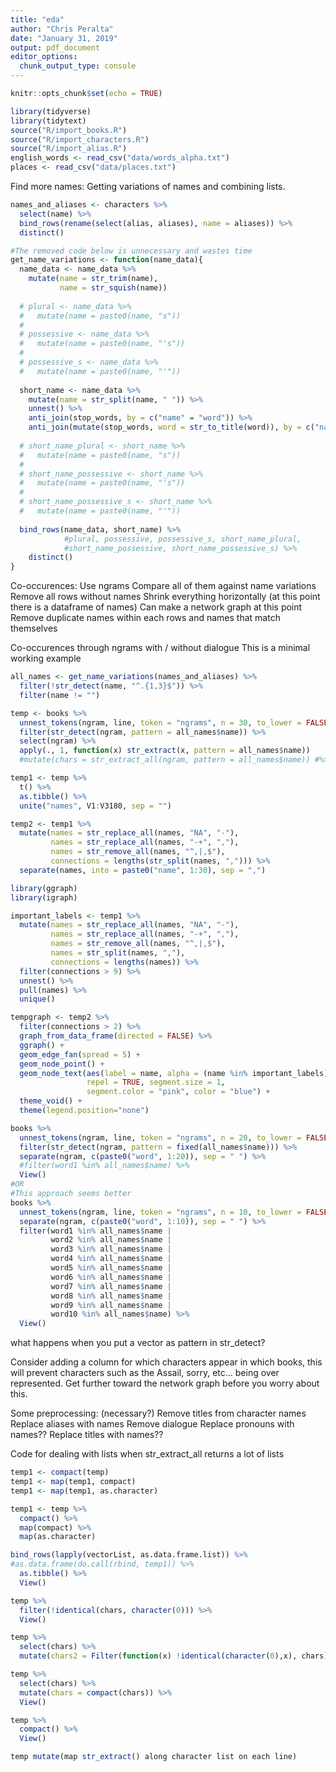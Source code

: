 ```yaml
---
title: "eda"
author: "Chris Peralta"
date: "January 31, 2019"
output: pdf_document
editor_options: 
  chunk_output_type: console
---
```


```r
knitr::opts_chunk$set(echo = TRUE)

library(tidyverse)
library(tidytext)
source("R/import_books.R")
source("R/import_characters.R")
source("R/import_alias.R")
english_words <- read_csv("data/words_alpha.txt")
places <- read_csv("data/places.txt")
```

Find more names:
Getting variations of names and combining lists. 
```r
names_and_aliases <- characters %>% 
  select(name) %>% 
  bind_rows(rename(select(alias, aliases), name = aliases)) %>% 
  distinct()

#The removed code below is unnecessary and wastes time
get_name_variations <- function(name_data){
  name_data <- name_data %>% 
    mutate(name = str_trim(name), 
           name = str_squish(name))
  
  # plural <- name_data %>% 
  #   mutate(name = paste0(name, "s"))
  # 
  # possessive <- name_data %>% 
  #   mutate(name = paste0(name, "'s"))
  # 
  # possessive_s <- name_data %>% 
  #   mutate(name = paste0(name, "'"))
   
  short_name <- name_data %>% 
    mutate(name = str_split(name, " ")) %>% 
    unnest() %>% 
    anti_join(stop_words, by = c("name" = "word")) %>% 
    anti_join(mutate(stop_words, word = str_to_title(word)), by = c("name" = "word"))
  
  # short_name_plural <- short_name %>% 
  #   mutate(name = paste0(name, "s"))
  # 
  # short_name_possessive <- short_name %>% 
  #   mutate(name = paste0(name, "'s"))
  # 
  # short_name_possessive_s <- short_name %>% 
  #   mutate(name = paste0(name, "'"))
    
  bind_rows(name_data, short_name) %>% 
            #plural, possessive, possessive_s, short_name_plural,
            #short_name_possessive, short_name_possessive_s) %>% 
    distinct()
}
```

Co-occurences: 
Use ngrams
Compare all of them against name variations
Remove all rows without names
Shrink everything horizontally
(at this point there is a dataframe of names)
Can make a network graph at this point
Remove duplicate names within each rows and names that match themselves

Co-occurences through ngrams with / without dialogue 
This is a minimal working example
```r
all_names <- get_name_variations(names_and_aliases) %>% 
  filter(!str_detect(name, "^.{1,3}$")) %>% 
  filter(name != "")

temp <- books %>% 
  unnest_tokens(ngram, line, token = "ngrams", n = 30, to_lower = FALSE) %>%
  filter(str_detect(ngram, pattern = all_names$name)) %>% 
  select(ngram) %>% 
  apply(., 1, function(x) str_extract(x, pattern = all_names$name))
  #mutate(chars = str_extract_all(ngram, pattern = all_names$name)) #%>% 

temp1 <- temp %>% 
  t() %>% 
  as.tibble() %>% 
  unite("names", V1:V3180, sep = "")

temp2 <- temp1 %>% 
  mutate(names = str_replace_all(names, "NA", "-"), 
         names = str_replace_all(names, "-+", ","), 
         names = str_remove_all(names, "^,|,$"), 
         connections = lengths(str_split(names, ","))) %>% 
  separate(names, into = paste0("name", 1:30), sep = ",")

library(ggraph)
library(igraph)

important_labels <- temp1 %>% 
  mutate(names = str_replace_all(names, "NA", "-"), 
         names = str_replace_all(names, "-+", ","), 
         names = str_remove_all(names, "^,|,$"),
         names = str_split(names, ","),
         connections = lengths(names)) %>% 
  filter(connections > 9) %>% 
  unnest() %>% 
  pull(names) %>% 
  unique()

tempgraph <- temp2 %>% 
  filter(connections > 2) %>% 
  graph_from_data_frame(directed = FALSE) %>% 
  ggraph() + 
  geom_edge_fan(spread = 5) + 
  geom_node_point() + 
  geom_node_text(aes(label = name, alpha = (name %in% important_labels)), 
                 repel = TRUE, segment.size = 1, 
                 segment.color = "pink", color = "blue") + 
  theme_void() + 
  theme(legend.position="none")
```



```r
books %>% 
  unnest_tokens(ngram, line, token = "ngrams", n = 20, to_lower = FALSE) %>% 
  filter(str_detect(ngram, pattern = fixed(all_names$name))) %>% 
  separate(ngram, c(paste0("word", 1:20)), sep = " ") %>% 
  #filter(word1 %in% all_names$name) %>% 
  View()
#OR
#This approach seems better
books %>% 
  unnest_tokens(ngram, line, token = "ngrams", n = 10, to_lower = FALSE) %>% 
  separate(ngram, c(paste0("word", 1:10)), sep = " ") %>% 
  filter(word1 %in% all_names$name |
         word2 %in% all_names$name |
         word3 %in% all_names$name |
         word4 %in% all_names$name |
         word5 %in% all_names$name |
         word6 %in% all_names$name |
         word7 %in% all_names$name |
         word8 %in% all_names$name |
         word9 %in% all_names$name |
         word10 %in% all_names$name) %>% 
  View()
```
what happens when you put a vector as pattern in str_detect? 

Consider adding a column for which characters appear in which books, this will prevent characters such as the Assail, sorry, etc... being over represented. Get further toward the network graph before you worry about this. 

Some preprocessing:  (necessary?)
Remove titles from character names
Replace aliases with names
Remove dialogue
Replace pronouns with names??
Replace titles with names??



Code for dealing with lists when str_extract_all returns a lot of lists
```r
temp1 <- compact(temp)
temp1 <- map(temp1, compact)
temp1 <- map(temp1, as.character)

temp1 <- temp %>% 
  compact() %>% 
  map(compact) %>% 
  map(as.character)

bind_rows(lapply(vectorList, as.data.frame.list)) %>% 
#as.data.frame(do.call(rbind, temp1)) %>% 
  as.tibble() %>% 
  View()

temp %>%   
  filter(!identical(chars, character(0))) %>% 
  View()

temp %>% 
  select(chars) %>% 
  mutate(chars2 = Filter(function(x) !identical(character(0),x), chars))

temp %>% 
  select(chars) %>% 
  mutate(chars = compact(chars)) %>% 
  View()

temp %>% 
  compact() %>% 
  View()

temp mutate(map str_extract() along character list on each line)
```
